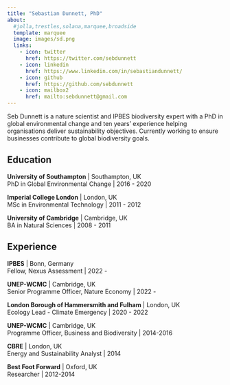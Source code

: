 ```yaml
---
title: "Sebastian Dunnett, PhD"
about:
  #jolla,trestles,solana,marquee,broadside
  template: marquee
  image: images/sd.png
  links: 
    - icon: twitter
      href: https://twitter.com/sebdunnett
    - icon: linkedin
      href: https://www.linkedin.com/in/sebastiandunnett/
    - icon: github
      href: https://github.com/sebdunnett
    - icon: mailbox2
      href: mailto:sebdunnett@gmail.com
---
```


Seb Dunnett is a nature scientist and IPBES biodiversity expert with a PhD in global environmental change and ten years' experience helping organisations deliver sustainability objectives. Currently working to ensure businesses contribute to global biodiversity goals.

## Education

**University of Southampton** \| Southampton, UK\
PhD in Global Environmental Change \| 2016 - 2020

**Imperial College London** \| London, UK\
MSc in Environmental Technology \| 2011 - 2012

**University of Cambridge** \| Cambridge, UK\
BA in Natural Sciences \| 2008 - 2011

## Experience

**IPBES** \| Bonn, Germany\
Fellow, Nexus Assessment \| 2022 -

**UNEP-WCMC** \| Cambridge, UK\
Senior Programme Officer, Nature Economy \| 2022 -

**London Borough of Hammersmith and Fulham** \| London, UK\
Ecology Lead - Climate Emergency \| 2020 - 2022

**UNEP-WCMC** \| Cambridge, UK\
Programme Officer, Business and Biodiversity \| 2014-2016

**CBRE** \| London, UK\
Energy and Sustainability Analyst \| 2014

**Best Foot Forward** \| Oxford, UK\
Researcher \| 2012-2014
